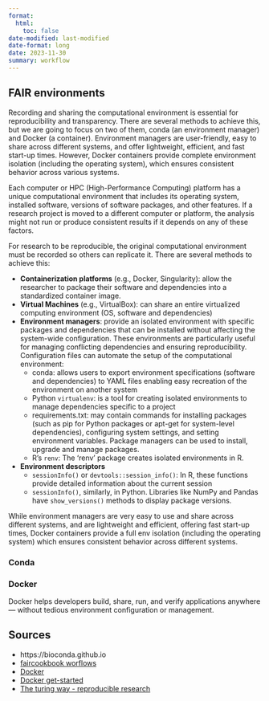 ```yaml
---
format: 
  html:
    toc: false
date-modified: last-modified
date-format: long
date: 2023-11-30
summary: workflow
---
```


## FAIR environments 

Recording and sharing the computational environment is essential for reproducibility and transparency. There are several methods to achieve this, but we are going to focus on two of them, conda (an environment manager) and Docker (a container). Environment managers are user-friendly, easy to share across different systems, and offer lightweight, efficient, and fast start-up times. However, Docker containers provide complete environment isolation (including the operating system), which ensures consistent behavior across various systems.


Each computer or HPC (High-Performance Computing) platform has a unique computational environment that includes its operating system, installed software, versions of software packages, and other features. If a research project is moved to a different computer or platform, the analysis might not run or produce consistent results if it depends on any of these factors.

For research to be reproducible, the original computational environment must be recorded so others can replicate it. There are several methods to achieve this: 

- **Containerization platforms** (e.g., Docker, Singularity): allow the researcher to package their software and dependencies into a standardized container image.
- **Virtual Machines** (e.g., VirtualBox): can share an entire virtualized computing environment (OS, software and dependencies)
- **Environment managers**: provide an isolated environment with specific packages and dependencies that can be installed without affecting the system-wide configuration. These environments are particularly useful for managing conflicting dependencies and ensuring reproducibility. Configuration files can automate the setup of the computational environment: 
  - conda: allows users to export environment specifications (software and dependencies) to YAML files enabling easy recreation of the environment on another system
  - Python `virtualenv`: is a tool for creating isolated environments to manage dependencies specific to a project
  - requirements.txt: may contain commands for installing packages (such as pip for Python packages or apt-get for system-level dependencies), configuring system settings, and setting environment variables. Package managers can be used to install, upgrade and manage packages. 
  - R's `renv`: The 'renv' package creates isolated environments in R.
- **Environment descriptors**
  - `sessionInfo()` or `devtools::session_info()`: In R, these functions provide detailed information about the current session
  - `sessionInfo()`, similarly, in Python. Libraries like NumPy and Pandas have `show_versions()` methods to display package versions.

While environment managers are very easy to use and share across different systems, and are lightweight and efficient, offering fast start-up times, Docker containers provide a full env isolation (including the operating system) which ensures consistent behavior across different systems. 

### Conda

### Docker

Docker helps developers build, share, run, and verify applications anywhere — without tedious environment configuration or management.


## Sources

- https://bioconda.github.io
- [faircookbook worflows](https://faircookbook.elixir-europe.org/content/recipes/applied-examples/fair-workflows.html)
- [Docker](https://www.docker.com/)
- [Docker get-started](https://docs.docker.com/get-started/)
- [The turing way - reproducible research](https://the-turing-way.netlify.app/reproducible-research)

<!-- script to open links in a new tab, add at the end -->
<script>
document.addEventListener('DOMContentLoaded', function () {
    var links = document.querySelectorAll('a');
    links.forEach(function(link) {
        link.setAttribute('target', '_blank');
    });
});
</script>